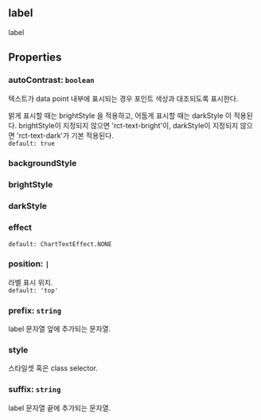 ## label
label
## Properties

### autoContrast: `boolean`
텍스트가 data point 내부에 표시되는 경우 포인트 색상과 대조되도록 표시한다.


밝게 표시할 때는  brightStyle 을 적용하고,
어둡게 표시할 때는  darkStyle 이 적용된다.
brightStyle이 지정되지 않으면 'rct-text-bright'이,
darkStyle이 지정되지 않으면 'rct-text-dark'가 기본 적용된다.  
`default: true`  

### backgroundStyle

### brightStyle

### darkStyle

### effect
`default: ChartTextEffect.NONE`  

### position: ` | `
라벨 표시 위치.  
`default: 'top'`  

### prefix: `string`
label 문자열 앞에 추가되는 문자열.  

### style
스타일셋 혹은 class selector.  

### suffix: `string`
label 문자열 끝에 추가되는 문자열.  
